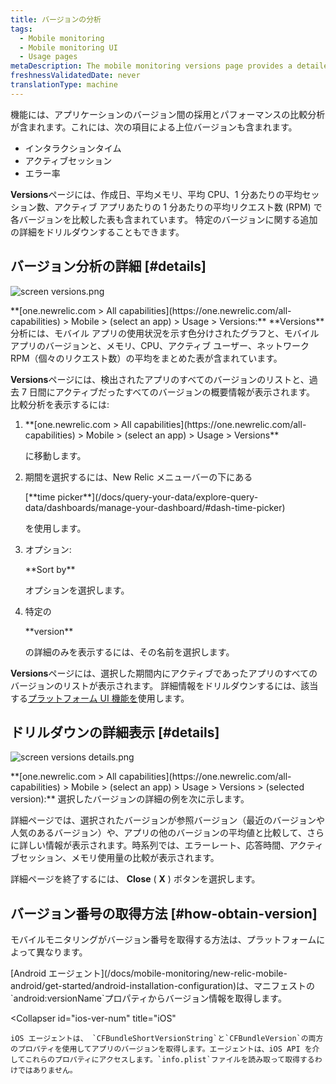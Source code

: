 ```yaml
---
title: バージョンの分析
tags:
  - Mobile monitoring
  - Mobile monitoring UI
  - Usage pages
metaDescription: The mobile monitoring versions page provides a detailed 7-day comparative analysis between versions of your mobile app.
freshnessValidatedDate: never
translationType: machine
---
```


<InlinePopover type="mobile"/>機能には、アプリケーションのバージョン間の採用とパフォーマンスの比較分析が含まれます。これには、次の項目による上位バージョンも含まれます。

* インタラクションタイム
* アクティブセッション
* エラー率

<DNT>**Versions**</DNT>ページには、作成日、平均メモリ、平均 CPU、1 分あたりの平均セッション数、アクティブ アプリあたりの 1 分あたりの平均リクエスト数 (RPM) で各バージョンを比較した表も含まれています。 特定のバージョンに関する追加の詳細をドリルダウンすることもできます。

## バージョン分析の詳細 [#details]

<img
  title="screen versions.png"
  alt="screen versions.png"
  src="/images/mobile_screenshot-full_versions-overview.webp"
/>

<figcaption>
  <DNT>**[one.newrelic.com > All capabilities](https://one.newrelic.com/all-capabilities) > Mobile > (select an app) > Usage > Versions:**</DNT> <DNT>**Versions**</DNT>分析には、モバイル アプリの使用状況を示す色分けされたグラフと、モバイル アプリのバージョンと、メモリ、CPU、アクティブ ユーザー、ネットワーク RPM（個々のリクエスト数）の平均をまとめた表が含まれています。
</figcaption>

<DNT>**Versions**</DNT>ページには、検出されたアプリのすべてのバージョンのリストと、過去 7 日間にアクティブだったすべてのバージョンの概要情報が表示されます。 比較分析を表示するには:

1. <DNT>
     **[one.newrelic.com > All capabilities](https://one.newrelic.com/all-capabilities) > Mobile > (select an app) > Usage > Versions**
   </DNT>

   に移動します。

2. 期間を選択するには、New Relic メニューバーの下にある

   <DNT>
     [**time picker**](/docs/query-your-data/explore-query-data/dashboards/manage-your-dashboard/#dash-time-picker)
   </DNT>

   を使用します。

3. オプション:

   <DNT>
     **Sort by**
   </DNT>

   オプションを選択します。

4. 特定の

   <DNT>
     **version**
   </DNT>

   の詳細のみを表示するには、その名前を選択します。

<DNT>**Versions**</DNT>ページには、選択した期間内にアクティブであったアプリのすべてのバージョンのリストが表示されます。 詳細情報をドリルダウンするには、該当する[プラットフォーム UI 機能を](/docs/new-relic-solutions/new-relic-one/introduction-new-relic-platform)使用します。

## ドリルダウンの詳細表示 [#details]

<img
  title="screen versions details.png"
  alt="screen versions details.png"
  src="/images/mobile_screenshot-full_version-details.webp"
/>

<figcaption>
  <DNT>**[one.newrelic.com > All capabilities](https://one.newrelic.com/all-capabilities) > Mobile > (select an app) > Usage > Versions > (selected version):**</DNT> 選択したバージョンの詳細の例を次に示します。
</figcaption>

詳細ページでは、選択されたバージョンが参照バージョン（最近のバージョンや人気のあるバージョン）や、アプリの他のバージョンの平均値と比較して、さらに詳しい情報が表示されます。時系列では、エラーレート、応答時間、アクティブセッション、メモリ使用量の比較が表示されます。

詳細ページを終了するには、 <DNT>**Close**</DNT> ( <DNT>**X**</DNT> ) ボタンを選択します。

## バージョン番号の取得方法 [#how-obtain-version]

モバイルモニタリングがバージョン番号を取得する方法は、プラットフォームによって異なります。

<CollapserGroup>
  <Collapser
    id="android-ver-num"
    title="Android"
  >
    [Android エージェント](/docs/mobile-monitoring/new-relic-mobile-android/get-started/android-installation-configuration)は、マニフェストの`android:versionName`プロパティからバージョン情報を取得します。
  </Collapser>

  <Collapser
    id="ios-ver-num"
    title="iOS"
  >
    iOS エージェントは、 `CFBundleShortVersionString`と`CFBundleVersion`の両方のプロパティを使用してアプリのバージョンを取得します。エージェントは、iOS API を介してこれらのプロパティにアクセスします。`info.plist`ファイルを読み取って取得するわけではありません。
  </Collapser>
</CollapserGroup>
